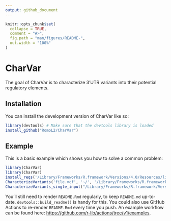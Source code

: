```yaml
---
output: github_document
---
```


<!-- README.md is generated from README.Rmd. Please edit that file -->

```r
knitr::opts_chunk$set(
  collapse = TRUE,
  comment = "#>",
  fig.path = "man/figures/README-",
  out.width = "100%"
)
```

# CharVar

<!-- badges: start -->
<!-- badges: end -->

The goal of CharVar is to characterize 3'UTR variants into their potential regulatory elements.

## Installation

You can install the development version of CharVar like so:

``` r
library(devtools) # Make sure that the devtools library is loaded
install_github("RomoL2/CharVar")
```

## Example

This is a basic example which shows you how to solve a common problem:

```r
library(CharVar)
library(CharVar)
install_reqs('/Library/Frameworks/R.framework/Versions/4.0/Resources/library/CharVar')
CharacterizeVariants('file.vcf', '~/', '/Library/Frameworks/R.framework/Versions/4.0/Resources/library/CharVar', '~/')
CharacterizeVariants_single_input("/Library/Frameworks/R.framework/Versions/4.0/Resources/library/CharVar", "~/")
```

You'll still need to render `README.Rmd` regularly, to keep `README.md` up-to-date. `devtools::build_readme()` is handy for this. You could also use GitHub Actions to re-render `README.Rmd` every time you push. An example workflow can be found here: <https://github.com/r-lib/actions/tree/v1/examples>.
